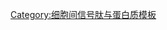 {{Navbox
| name  = 神经肽
| title = [[肽|肽类]]：[[神经肽]]
| listclass = hlist
| state = collapsed
| titlestyle = background:#e7dcc3
| groupstyle = background-color: AntiqueWhite

| group1 = 激素
|  list1 = ''见[[模板:激素|激素]]

| group4 = [[鴉片類藥物|阿片样肽]]
|  list4 = {{Navbox subgroup
| groupstyle = background-color: AntiqueWhite

| group1 = [[强啡肽]]
|  list1 = 
* {{le|强啡肽A|Dynorphin A}}
** {{le|强啡肽A|Dynorphin A|强啡肽A<small>1–8</small>}}
* {{le|强啡肽B|Dynorphin B}}
* {{le|大强啡肽|Big dynorphin}}
* {{le|Leumorphin}}
* {{le|新内啡肽|Neoendorphin}}
** {{le|α-新内啡肽|alpha-Neoendorphin}}
** {{le|β-新内啡肽|beta-Neoendorphin}}

| group2 = {{le|內嗎啡肽|Endomorphin}}
|  list2 = 
* {{le|內嗎啡肽-1|Endomorphin-1}}
* {{le|內嗎啡肽-2|Endomorphin-2}}

| group3 = [[内啡肽]]
|  list3 = 
* {{le|α-内啡肽|alpha-Endorphin}}
* {{le|β-内啡肽|beta-Endorphin}}
* {{le|γ-内啡肽|gamma-Endorphin}}

| group4 = {{le|脑啡肽|Enkephalin}}
|  list4 = 
* {{le|甲硫氨酸脑啡肽|Met-enkephalin}}
* {{le|亮氨酸脑啡肽|Leu-enkephalin}}

| group5 = 其它
|  list5 = 
* {{le|Adrenorphin}}
* {{le|Amidorphin}}
* {{le|血啡肽|Hemorphin}}
** {{le|血啡肽-4|Hemorphin-4}}
* {{le|痛敏肽|[Nociceptin}}
* [[Opiorphin]]
* {{le|Spinorphin}}
* {{le|Valorphin}}

}} 

| group5 = 其他神经肽
|  list5 = {{Navbox subgroups
            |groupstyle = background-color: AntiqueWhite
            |evenodd = swap
            |group1 = {{le|激肽|Kinin}}
            | list1 = 
* [[缓激肽]]

* {{le|速激肽|Tachykinin peptides}}：哺乳动物
** {{le|P物质|Substance P}}
** {{le|神经激肽A|Neurokinin A}}
** {{le|神经激肽B|Neurokinin B}}
* 两栖动物
** {{le|肛褶蛙肽|Kassinin}}
** {{le|泡蛙肽|Physalaemin}}

            |group2 = 神经调节肽
            | list2 = 
* {{le|神经调节肽B|Neuromedin B|B}} 
* {{le|神经调节肽N|Neuromedin N|N}}  
* {{le|神经调节肽S|Neuromedin S|S}} 
* {{le|神经调节肽U|Neuromedin U|U}} 

            |group3 = [[食慾素|-{zh-cn:食欲肽;zh-hk:食慾素;zh-tw:食慾素;}-]]
            | list3 = 
* [[食慾素-A|-{zh-cn:食欲肽;zh-hk:食慾素;zh-tw:食慾素;}--A]]
* [[食慾素-B|-{zh-cn:食欲肽;zh-hk:食慾素;zh-tw:食慾素;}--B]]

            |group4 = 其它
            | list4 = 
* [[血管紧张素|-{zh-cn:血管紧张素; zh-tw:血管收縮素;}-]]
* {{le|铃蟾肽|Bombesin}} 
* {{le|降钙素基因相关肽|Calcitonin gene-related peptide}} 
* [[肌肽]]
* {{le|可卡因与安非他明调控转录|Cocaine and amphetamine regulated transcript}} 
* {{le|δ睡眠诱导肽|Delta-sleep-inducing peptide}} 
* {{le|FMRF酰胺|FMRFamide}}  
* {{le|甘丙肽|Galanin}} 
* {{le|甘丙肽样肽|Galanin-like peptide}} 
* {{le|胃泌素释放肽|Gastrin-releasing peptide}} 
* [[飢餓素]]
* [[神经肽AF]]
* {{le|神经肽FF|Neuropeptide FF}} 
* [[神经肽SF]]
* [[神经肽VF]]
* {{le|神经肽S|Neuropeptide S}} 
* {{le|神经肽Y|Neuropeptide Y}} 
* {{le|后叶激素运载蛋白|Neurophysins}}
* {{le|神经降压肽|Neurotensin}} 
* [[胰多肽]]
* {{le|垂体腺苷酸环化酶激活肽|Pituitary adenylate cyclase-activating peptide}} 
* {{le|RVD-Hpα}} 
* {{le|VGF神经生长因子诱导蛋白|VGF}} 

           }}

| belowstyle = background-color: AntiqueWhite
| below = {{Signal transduction navs}}

}}<noinclude>
[[Category:细胞间信号肽与蛋白质模板]]
</noinclude>